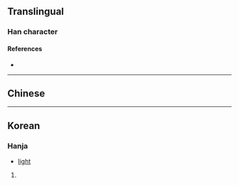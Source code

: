 {{character info/new}}
==Translingual==

===Han character===
{{Han char|rn=86|rad=火|as=04|sn=8|four=69080|canj=AF,XAF|ids=⿰日火}}

====References====
* {{Han ref|kx=0668.010|dkj=18897|hdz=32191.160|uh=709A|ud=28826|bh=CD59|bd=52569}}

----

==Chinese==
{{zh-see|光|v}}

----

==Korean==

===Hanja===
{{ko-hanja/new|빛|광}}
* [[light]]

# {{defn|lang=ko|sort=火04}}